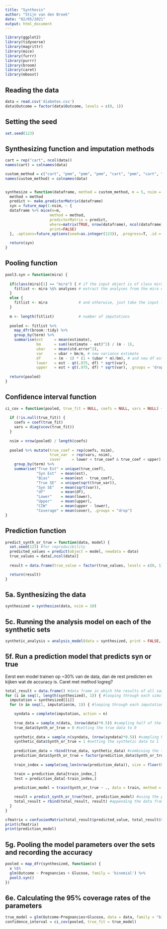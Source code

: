 ---
title: "Synthesis"
author: "Stijn van den Broek"
date: "02/05/2021"
output: html_document
---

```{r}
library(ggplot2)
library(tidyverse)
library(magrittr)
library(mice)
library(furrr)
library(purrr)
library(broom)
library(caret)
library(mboost)
```

## Reading the data

```{r}
data = read.csv('diabetes.csv')
data$Outcome = factor(data$Outcome, levels = c(0, 1))
```

## Setting the seed

```{r}
set.seed(123)
```

## Synthesizing function and imputation methods

```{r}
cart = rep("cart", ncol(data))
names(cart) = colnames(data)

custom_method = c("cart", "pmm", "pmm", "pmm", "cart", "pmm", "cart", "cart", "logreg")
names(custom_method) = colnames(data)


synthesize = function(dataframe, method = custom_method, m = 5, nsim = 100) {
  method = method
  predict <- make.predictorMatrix(dataframe)
  syn = future_map(1:nsim, ~ { 
  dataframe %>% mice(m=m,
                    method = method,
                    predictorMatrix = predict,
                    where=matrix(TRUE, nrow(dataframe), ncol(dataframe)),
                    print=FALSE)
  }, .options=future_options(seed=as.integer(123)), .progress=T, .id = "syn")
  
  return(syn)
}
```

## Pooling function

```{r}
pool3.syn = function(mira) {
  
  if(class(mira)[1] == "mira") { # if the input object is of class mira
    fitlist <- mira %$% analyses # extract the analyses from the mira object
  }
  else {
    fitlist <- mira              # and otherwise, just take the input list
  }
  
  m <- length(fitlist)           # number of imputations
  
  pooled <- fitlist %>% 
    map_dfr(broom::tidy) %>%
    group_by(term) %>%
    summarise(est     = mean(estimate),
              bm      = sum((estimate - est)^2) / (m - 1),
              ubar    = mean(std.error^2),
              var     = ubar + bm/m, # new variance estimate
              df      = (m - 1) * (1 + (ubar * m)/bm), # and new df estimate
              lower   = est - qt(.975, df) * sqrt(var),
              upper   = est + qt(.975, df) * sqrt(var), .groups = 'drop')
  
  return(pooled)
}
```

## Confidence interval function

```{r}
ci_cov = function(pooled, true_fit = NULL, coefs = NULL, vars = NULL) {
  
  if (!is.null(true_fit)) {
    coefs = coef(true_fit)
    vars = diag(vcov(true_fit))
  }
  
  nsim = nrow(pooled) / length(coefs)
  
  pooled %>% mutate(true_coef = rep(coefs, nsim),
                    true_var  = rep(vars, nsim),
                    cover     = lower < true_coef & true_coef < upper) %>%
    group_by(term) %>%
    summarise("True Est" = unique(true_coef),
              "Syn Est"  = mean(est),
              "Bias"     = mean(est - true_coef),
              "True SE"  = unique(sqrt(true_var)),
              "Syn SE"   = mean(sqrt(var)),
              "df"       = mean(df),
              "Lower"    = mean(lower),
              "Upper"    = mean(upper),
              "CIW"      = mean(upper - lower),
              "Coverage" = mean(cover), .groups = "drop")
}
```

## Prediction function

```{r}
predict_synth_or_true = function(data, model) {
  set.seed(123) #for reproducibility
  predicted_values = predict(object = model, newdata = data)
  true_values = data[,ncol(data)]
  
  result = data.frame(true_value = factor(true_values, levels = c(0, 1)), predicted_value = factor(predicted_values, levels = c(0, 1)))

  return(result)
}
```

## 5a. Synthesizing the data

```{r}
synthesized = synthesize(data, nsim = 10)
```

## 5c. Running the analysis model on each of the synthetic sets

```{r}
synthetic_analysis = analysis_model(data = synthesized, print = FALSE, synthetic = TRUE) #function is found in Analysis_Stijn.rmd
```

## 5f. Run a prediction model that predicts syn or true
Eerst een model trainen op ~30% van de data, dan de rest predicten en kijken wat de accuracy is. Caret met method logreg?

```{r}
total_result = data.frame() #data frame in which the results of all sampled data will be stored
for (i in seq(1, length(synthesized), 1)) { #looping through each simulation
  imputation = synthesized[[i]]
  for (n in seq(1, imputation$m, 1)) { #looping through each imputation of the simulation

    syndata = complete(imputation, action = n)
    
    true_data = sample_n(data, (nrow(data)*0.5)) #sampling half of the original data
    true_data$Synth_or_true = 0 #setting the true data to 0
    
    synthetic_data = sample_n(syndata, (nrow(syndata)*0.5)) #sampling half of the synthetic data
    synthetic_data$Synth_or_true = 1 #setting the synthetic data to 1
    
    prediction_data = rbind(true_data, synthetic_data) #combining the two samples into a single data set
    prediction_data$Synth_or_true = factor(prediction_data$Synth_or_true, levels = c(0, 1))
    
    train_index = sample(seq_len(nrow(prediction_data)), size = floor(0.30 * nrow(prediction_data))) #creating a list of indices that will be the training data

    train = prediction_data[train_index,]
    test = prediction_data[-train_index,]
    
    prediction_model = train(Synth_or_true ~ ., data = train, method = "glmboost") #prediction model with method glmboost for classification

    result = predict_synth_or_true(test, prediction_model) #using the prediction function to get a data frame of true and predicted values
    total_result = rbind(total_result, result) #appending the data frame to the overarching data frame
  }
}

cfmatrix = confusionMatrix(total_result$predicted_value, total_result$true_value) #creating a confusion matrix
print(cfmatrix)
print(prediction_model)
```

## 5g. Pooling the model parameters over the sets and recording the accuracy

```{r}
pooled = map_dfr(synthesized, function(x) {
  x %$%
  glm(Outcome ~ Pregnancies + Glucose, family = 'binomial') %>%
  pool3.syn()
})
```

## 6e. Calculating the 95% coverage rates of the parameters

```{r}
true_model = glm(Outcome~Pregnancies+Glucose, data = data, family = "binomial")
confidence_interval = ci_cov(pooled, true_fit = true_model)
```

